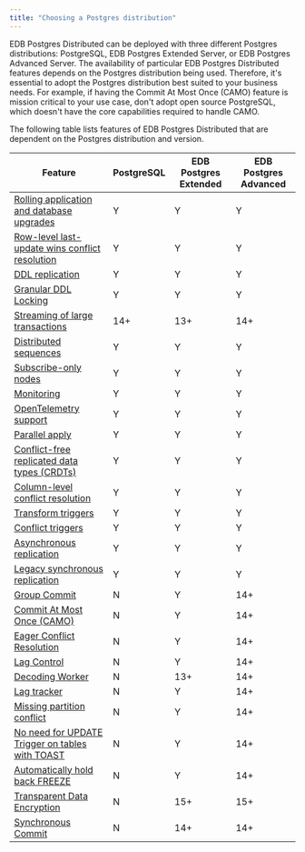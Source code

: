 ```yaml
---
title: "Choosing a Postgres distribution"
---
```


EDB Postgres Distributed can be deployed with three different Postgres distributions: PostgreSQL, EDB Postgres Extended Server, or EDB Postgres Advanced Server. The availability of particular EDB Postgres Distributed features depends on the Postgres distribution being used. Therefore, it's essential to adopt the Postgres distribution best suited to your business needs. For example, if having the Commit At Most Once (CAMO) feature is mission critical to your use case, don't adopt open source PostgreSQL, which doesn't have the core capabilities required to handle CAMO.

The following table lists features of EDB Postgres Distributed that are dependent on the Postgres distribution and version.

| Feature                                                                                         | PostgreSQL | EDB Postgres Extended | EDB Postgres Advanced |
|-------------------------------------------------------------------------------------------------|------------|-----------------------|-----------------------|
| [Rolling application and database upgrades](upgrades/)                                          | Y          | Y                     | Y                     |
| [Row-level last-update wins conflict resolution](consistency/conflicts/)                        | Y          | Y                     | Y                     |
| [DDL replication](ddl/)                                                                         | Y          | Y                     | Y                     |
| [Granular DDL Locking](ddl/ddl-locking/)                                                        | Y          | Y                     | Y                     |
| [Streaming of large transactions](transaction-streaming/)                                       | 14+       | 13+                  | 14+                  |
| [Distributed sequences](sequences/#pgd-global-sequences)                                        | Y          | Y                     | Y                     |
| [Subscribe-only nodes](node_management/subscriber_only/)                                        | Y          | Y                     | Y                     |
| [Monitoring](monitoring/)                                                                       | Y          | Y                     | Y                     |
| [OpenTelemetry support](monitoring/otel/)                                                       | Y          | Y                     | Y                     |
| [Parallel apply](parallelapply)                                                                 | Y          | Y                     | Y                     |
| [Conflict-free replicated data types (CRDTs)](consistency/crdt/)                                | Y          | Y                     | Y                     |
| [Column-level conflict resolution](consistency/column-level-conflicts/)                         | Y          | Y                     | Y                     |
| [Transform triggers](striggers/#transform-triggers)                                             | Y          | Y                     | Y                     |
| [Conflict triggers](striggers/#conflict-triggers)                                               | Y          | Y                     | Y                     |
| [Asynchronous replication](durability/)                                                         | Y          | Y                     | Y                     |
| [Legacy synchronous replication](durability/legacy-sync)                                        | Y          | Y                     | Y                     |
| [Group Commit](durability/group-commit/)                                                        | N          | Y                     | 14+                   |
| [Commit At Most Once (CAMO)](durability/camo/)                                                  | N          | Y                     | 14+                   |
| [Eager Conflict Resolution](consistency/eager/)                                                 | N          | Y                     | 14+                   |
| [Lag Control](durability/lag-control/)                                                          | N          | Y                     | 14+                   |
| [Decoding Worker](node_management/decoding_worker)                                              | N          | 13+                   | 14+                   |
| [Lag tracker](monitoring/sql/#monitoring-outgoing-replication)                                  | N          | Y                     | 14+                   |
| [Missing partition conflict](consistency/conflicts/#target_table_note)                          | N          | Y                     | 14+                   |
| [No need for UPDATE Trigger on tables with TOAST](consistency/conflicts/#toast-support-details) | N          | Y                     | 14+                   |
| [Automatically hold back FREEZE](consistency/conflicts/#origin-conflict-detection)              | N          | Y                     | 14+                   |
| [Transparent Data Encryption](/tde/latest/)                                                     | N          | 15+                   | 15+                   |
| [Synchronous Commit](durability/synchronous_commit)                                             | N          | 14+                   | 14+                   |